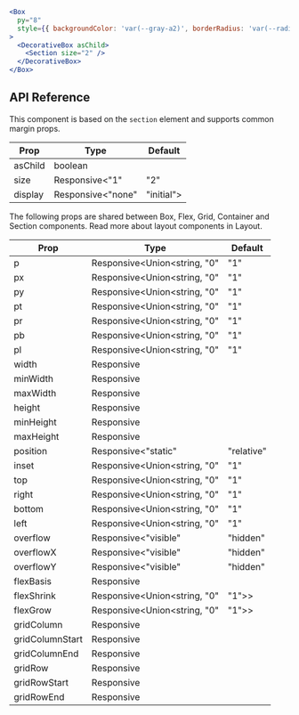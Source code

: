 ```jsx live=true
<Box
  py="8"
  style={{ backgroundColor: 'var(--gray-a2)', borderRadius: 'var(--radius-3)' }}
>
  <DecorativeBox asChild>
    <Section size="2" />
  </DecorativeBox>
</Box>
```

## API Reference

This component is based on the `section` element and supports common margin props.

| Prop | Type | Default |
| --- | --- | --- |
| asChild | boolean |  |
| size | Responsive<"1" | "2" | "3" | "4"> | "3" |
| display | Responsive<"none" | "initial"> |  |


The following props are shared between Box, Flex, Grid, Container and Section components. Read more about layout components in Layout.

| Prop | Type | Default |
| --- | --- | --- |
| p | Responsive<Union<string, "0" | "1" | "2" | "3" | "4" | "5" | "6" | "7" | "8" | "9">> |  |
| px | Responsive<Union<string, "0" | "1" | "2" | "3" | "4" | "5" | "6" | "7" | "8" | "9">> |  |
| py | Responsive<Union<string, "0" | "1" | "2" | "3" | "4" | "5" | "6" | "7" | "8" | "9">> |  |
| pt | Responsive<Union<string, "0" | "1" | "2" | "3" | "4" | "5" | "6" | "7" | "8" | "9">> |  |
| pr | Responsive<Union<string, "0" | "1" | "2" | "3" | "4" | "5" | "6" | "7" | "8" | "9">> |  |
| pb | Responsive<Union<string, "0" | "1" | "2" | "3" | "4" | "5" | "6" | "7" | "8" | "9">> |  |
| pl | Responsive<Union<string, "0" | "1" | "2" | "3" | "4" | "5" | "6" | "7" | "8" | "9">> |  |
| width | Responsive<string> |  |
| minWidth | Responsive<string> |  |
| maxWidth | Responsive<string> |  |
| height | Responsive<string> |  |
| minHeight | Responsive<string> |  |
| maxHeight | Responsive<string> |  |
| position | Responsive<"static" | "relative" | "absolute" | "fixed" | "sticky"> |  |
| inset | Responsive<Union<string, "0" | "1" | "2" | "3" | "4" | "5" | "6" | "7" | "8" | "9" | "-1" | "-2" | "-3" | "-4" | "-5" | "-6" | "-7" | "-8" | "-9">> |  |
| top | Responsive<Union<string, "0" | "1" | "2" | "3" | "4" | "5" | "6" | "7" | "8" | "9" | "-1" | "-2" | "-3" | "-4" | "-5" | "-6" | "-7" | "-8" | "-9">> |  |
| right | Responsive<Union<string, "0" | "1" | "2" | "3" | "4" | "5" | "6" | "7" | "8" | "9" | "-1" | "-2" | "-3" | "-4" | "-5" | "-6" | "-7" | "-8" | "-9">> |  |
| bottom | Responsive<Union<string, "0" | "1" | "2" | "3" | "4" | "5" | "6" | "7" | "8" | "9" | "-1" | "-2" | "-3" | "-4" | "-5" | "-6" | "-7" | "-8" | "-9">> |  |
| left | Responsive<Union<string, "0" | "1" | "2" | "3" | "4" | "5" | "6" | "7" | "8" | "9" | "-1" | "-2" | "-3" | "-4" | "-5" | "-6" | "-7" | "-8" | "-9">> |  |
| overflow | Responsive<"visible" | "hidden" | "clip" | "scroll" | "auto"> |  |
| overflowX | Responsive<"visible" | "hidden" | "clip" | "scroll" | "auto"> |  |
| overflowY | Responsive<"visible" | "hidden" | "clip" | "scroll" | "auto"> |  |
| flexBasis | Responsive<string> |  |
| flexShrink | Responsive<Union<string, "0" | "1">> |  |
| flexGrow | Responsive<Union<string, "0" | "1">> |  |
| gridColumn | Responsive<string> |  |
| gridColumnStart | Responsive<string> |  |
| gridColumnEnd | Responsive<string> |  |
| gridRow | Responsive<string> |  |
| gridRowStart | Responsive<string> |  |
| gridRowEnd | Responsive<string> |  |

